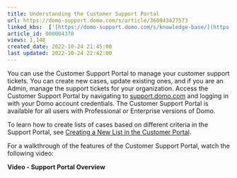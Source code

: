 ```yaml
---
title: Understanding the Customer Support Portal
url: https://domo-support.domo.com/s/article/360043427573
linked_kbs:  ['[https://domo-support.domo.com/s/knowledge-base/](https://domo-support.domo.com/s/knowledge-base/)', '[https://domo-support.domo.com/s/](https://domo-support.domo.com/s/)', '[https://domo-support.domo.com/s/topic/0TO5w000000ZamsGAC](https://domo-support.domo.com/s/topic/0TO5w000000ZamsGAC)', '[https://domo-support.domo.com/s/topic/0TO5w000000ZaoIGAS](https://domo-support.domo.com/s/topic/0TO5w000000ZaoIGAS)', '[https://domo-support.domo.com/s/article/360043427533](https://domo-support.domo.com/s/article/360043427533)', '[https://domo-support.domo.com/s/article/360043427573](https://domo-support.domo.com/s/article/360043427573)', '[https://domo-support.domo.com/s/topic/0TO5w000000ZaoIGAS/support-resources](https://domo-support.domo.com/s/topic/0TO5w000000ZaoIGAS/support-resources)', '[https://domo-support.domo.com/s/article/360043429933](https://domo-support.domo.com/s/article/360043429933)', '[https://domo-support.domo.com/s/article/360043429953](https://domo-support.domo.com/s/article/360043429953)', '[https://domo-support.domo.com/s/article/360042925494](https://domo-support.domo.com/s/article/360042925494)', '[https://domo-support.domo.com/s/article/360043429913](https://domo-support.domo.com/s/article/360043429913)', '[https://domo-support.domo.com/s/article/4408174643607](https://domo-support.domo.com/s/article/4408174643607)', '[https://domo-support.domo.com/s/login/](https://domo-support.domo.com/s/login/)']
article_id: 000004370
views: 1,148
created_date: 2022-10-24 21:45:00
last updated: 2022-10-24 22:42:00
---
```




You can use the Customer Support Portal to manage your customer support tickets. You can create new cases, update existing ones, and if you are an Admin, manage the support tickets for your organization. Access the Customer Support Portal by navigating to [support.domo.com](http://support.domo.com) and logging in with your Domo account credentials. The Customer Support Portal is available for all users with Professional or Enterprise versions of Domo.


To learn how to create lists of cases based on different criteria in the Support Portal, see [Creating a New List in the Customer Portal](/s/article/360043427533 "Creating a New List in the Customer Portal").


For a walkthrough of the features of the Customer Support Portal, watch the following video:


**Video - Support Portal Overview**



 

